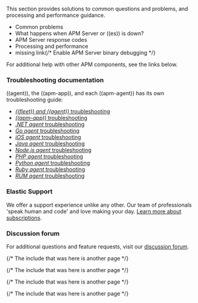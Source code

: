 

<div id="troubleshoot-apm"></div>

This section provides solutions to common questions and problems,
and processing and performance guidance.

* <DocLink id="serverlessObservabilityApmTroubleshooting">Common problems</DocLink>
* <DocLink id="serverlessObservabilityApmTroubleshooting">What happens when APM Server or ((es)) is down?</DocLink>
* <DocLink id="serverlessObservabilityApmTroubleshooting">APM Server response codes</DocLink>
* <DocLink id="serverlessObservabilityApmTroubleshooting">Processing and performance</DocLink>
* <DocBadge><DocIcon size="s" type="unlink" title="missing link"/> missing link</DocBadge>{/*  <DocLink id="enApmGuideEnableApmServerDebugging">Enable APM Server binary debugging</DocLink> */}

For additional help with other APM components, see the links below.

<div id="troubleshooting-docs"></div>

### Troubleshooting documentation

((agent)), the ((apm-app)), and each ((apm-agent)) has its own troubleshooting guide:

* [*((fleet)) and ((agent))* troubleshooting](((fleet-guide))/troubleshooting-intro.html)
* [*((apm-app))* troubleshooting](((kibana-ref))/troubleshooting.html)
* [*.NET agent* troubleshooting](https://www.elastic.co/guide/en/apm/agent/dotnet/${variables['apm-dotnet-branch']}/troubleshooting.html)
* [*Go agent* troubleshooting](https://www.elastic.co/guide/en/apm/agent/go/${variables['apm-go-branch']}/troubleshooting.html)
* [*iOS agent* troubleshooting](https://www.elastic.co/guide/en/apm/agent/swift/${variables['apm-ios-branch']}/troubleshooting.html)
* [*Java agent* troubleshooting](https://www.elastic.co/guide/en/apm/agent/java/${variables['apm-java-branch']}/trouble-shooting.html)
* [*Node.js agent* troubleshooting](https://www.elastic.co/guide/en/apm/agent/nodejs/${variables['apm-node-branch']}/troubleshooting.html)
* [*PHP agent* troubleshooting](https://www.elastic.co/guide/en/apm/agent/php/${variables['apm-php-branch']}/troubleshooting.html)
* [*Python agent* troubleshooting](https://www.elastic.co/guide/en/apm/agent/python/${variables['apm-py-branch']}/troubleshooting.html)
* [*Ruby agent* troubleshooting](https://www.elastic.co/guide/en/apm/agent/ruby/${variables['apm-ruby-branch']}/debugging.html)
* [*RUM agent* troubleshooting](https://www.elastic.co/guide/en/apm/agent/rum-js/${variables['apm-rum-branch']}/troubleshooting.html)

<div id="elastic-support"></div>

### Elastic Support

We offer a support experience unlike any other.
Our team of professionals 'speak human and code' and love making your day.
[Learn more about subscriptions](https://www.elastic.co/subscriptions).

<div id="discussion-forum"></div>

### Discussion forum

For additional questions and feature requests,
visit our [discussion forum](https://discuss.elastic.co/c/apm).

{/* The include that was here is another page */}

{/* The include that was here is another page */}

{/* The include that was here is another page */}

{/* The include that was here is another page */}

